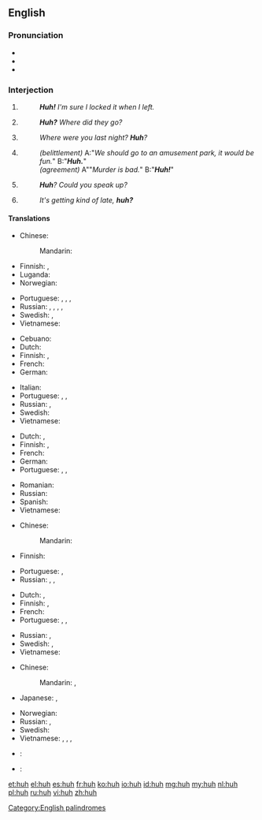 {{also|hūh}}
==English==

===Pronunciation===
* {{IPA|/hʌ̃/}}
* {{audio|en-us-huh.ogg|Audio (US)}}
* {{rhymes|ʌ}}

===Interjection===
{{en-interj}}

# {{context|with falling pitch|lang=en}} {{non-gloss definition|used to express [[amusement]] or subtle [[surprise]].}}
#: '''''Huh!''' I'm sure I locked it when I left.''
# {{non-gloss definition|Used to express [[doubt]] or [[confusion]].}}
#: '''''Huh?''' Where did they go?''
# {{context|with rising pitch|lang=en}} {{non-gloss definition|Used to [[reinforce]] a [[question]].}}
#: ''Where were you last night? '''Huh'''?''
# {{rft-sense}} {{context|slang|with falling pitch|lang=en}} {{non-gloss definition|Used either to [[belittle]] the issuer of a statement/question, or [[sarcasm|sarcastically]] to indicate utter agreement, and that the statement being responded to is an extreme [[understatement]]. The intonation is changed to distinguish between the two meanings - implied [[dullness]] for belittlement, and [[feigned]] [[surprise]] for utter agreement.}}
#: ''(belittlement)'' A:"''We should go to an amusement park, it would be fun.''" B:"'''''Huh.'''''"
#: ''(agreement)'' A""''Murder is bad.''" B:"'''''Huh!'''''"
# {{context|informal|with rising pitch|lang=en}} {{non-gloss definition|Used to indicate that one did not hear what was said.}}
#: '''''Huh'''? Could you speak up?''
# {{context|informal|with falling pitch|lang=en}} {{non-gloss definition|Used to create a [[tag question]].}}
#: ''It's getting kind of late, '''huh?'''''

====Translations====
{{trans-top|to express amusement or subtle surprise}}
* Chinese:
*: Mandarin: {{t|cmn|嗯|tr=ēn|sc=Hani}}
* Finnish: {{t+|fi|häh}}, {{t+|fi|höh}}
* Luganda: {{tø|lg|eh eh}}
* Norwegian: {{t+|no|hva}}
{{trans-mid}}
* Portuguese: {{t-|pt|puxa}}, {{t-|pt|eta}}, {{t-|pt|eita}}, {{t+|pt|caramba}}
* Russian: {{t|ru|а|sc=Cyrl}}, {{t|ru|что|tr=što|sc=Cyrl}}, {{t|ru|да|sc=Cyrl}}, {{t|ru|[[да]] [[ну]]|sc=Cyrl}} {{qualifier|in questions}}, {{t|ru|ха|sc=Cyrl}} {{qualifier|in statements}}
* Swedish: {{t+|sv|vad}}, {{t-|sv|vad nu}}
* Vietnamese: {{t+|vi|ủa}}
{{trans-bottom}}

{{trans-top|expressing doubt or confusion}}
* Cebuano: {{tø|ceb|ha}}
* Dutch: {{t+|nl|hè}}
* Finnish: {{t+|fi|häh}}, {{t+|fi|höh}}
* French: {{t+|fr|hein}}
* German: {{t-|de|häh}}
{{trans-mid}}
* Italian: {{t-|it|eh}}
* Portuguese: {{t|pt|ué}}, {{t+|pt|como}}, {{t-|pt|hã}}
* Russian: {{t|ru|а|sc=Cyrl}}, {{t|ru|да|sc=Cyrl}} {{qualifier|with special intonation}}
* Swedish: {{t+|sv|vad}}
* Vietnamese: {{t+|vi|ủa}}
{{trans-bottom}}

{{trans-top|to reinforce a question}}
* Dutch: {{t+|nl|hè}}, {{t+|nl|nou}}
* Finnish: {{t|fi|täh}}, {{t|fi|mitä}}
* French: {{t+|fr|hein}}
* German: {{t+|de|hä?}}
* Portuguese: {{t|pt|hein}}, {{t|pt|hã}}, {{t+|pt|hein}}
{{trans-mid}}
* Romanian: {{t+|ro|a}}
* Russian: {{t+|ru|а}}
* Spanish: {{t+|es|eh}}
* Vietnamese: {{t+|vi|hả}}
{{trans-bottom}}

{{trans-top|"I know, huh" what huh}}
* Chinese:
*: Mandarin: {{t|cmn|啊|tr=à|sc=Hani}}
* Finnish: {{t+|fi|joo}}
{{trans-mid}}
* Portuguese: {{t|pt|dã}}, {{t|pt|não brinca}}
* Russian: {{t|ru|да|sc=Cyrl}}, {{t|ru|угу|tr=ugú, uhú|sc=Cyrl}} {{qualifier|first meaning}}, {{t|ru|ага|tr=agá, ahá|sc=Cyrl}} {{qualifier|both meanings}}
{{trans-bottom}}

{{trans-top|to indicate that one didn't hear}}
* Dutch: {{t+|nl|hè}}, {{t+|nl|wat}}
* Finnish: {{t|fi|häh}}, {{t|fi|täh}}
* French: {{t+|fr|hein}}
* Portuguese: {{t|pt|hã}}, {{t|pt|hem}}, {{t+|pt|como}}
{{trans-mid}}
* Russian: {{t|ru|что|tr=što|sc=Cyrl}}, {{t+|ru|эй}}
* Swedish: {{t+|sv|vad}}, {{t-|sv|hur sa}}
* Vietnamese: {{t-|vi|cái gì}}
{{trans-bottom}}

{{trans-top|tag question}}
* Chinese:
*: Mandarin: {{t|cmn|嗎|sc=Hani}}, {{t|cmn|吗|tr=ma|sc=Hani}}
* Japanese: {{t+|ja|ね|tr=ne|sc=Jpan}}, {{t|ja|か|tr=ka|sc=Jpan}}
{{trans-mid}}
* Norwegian: {{t-|no|eller hva}}
* Russian: {{t|ru|а|sc=Cyrl}}, {{t|ru|да|sc=Cyrl}}
* Swedish: {{t-|sv|eller hur}}
* Vietnamese: {{t+|vi|nhỉ}}, {{t+|vi|nhể}}, {{t+|vi|nhở}}, {{t|vi|à}}
{{trans-bottom}}

{{checktrans-top}}
* {{ttbc|chr}}: {{t|chr|hv}} <!-- wrong script, it seems, should be Cher -->
* {{ttbc|vi}}: {{qualifier|3}} {{t|vi|a!}} <!-- was "[[a|a!]]" - assumed inflected form or vocalised spelling; please verify if linking is acceptable. see [[User:Kephir/gadgets/xte#Translation_fixing]] -->
{{trans-bottom}}

[[Category:English palindromes]]

[[et:huh]]
[[el:huh]]
[[es:huh]]
[[fr:huh]]
[[ko:huh]]
[[io:huh]]
[[id:huh]]
[[mg:huh]]
[[my:huh]]
[[nl:huh]]
[[pl:huh]]
[[ru:huh]]
[[vi:huh]]
[[zh:huh]]